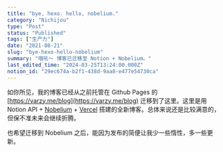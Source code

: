 ```yaml
---
title: "bye, hexo. hello, nobelium."
category: "Nichijou"
type: "Post"
status: "Published"
tags: ["生产力"]
date: "2021-08-21"
slug: "bye-hexo-hello-nobelium"
summary: "哦吼～ 博客已迁移至 Notion + Nobelium。"
last_edited_time: "2024-03-25T13:24:00.000Z"
notion_id: "29ec674a-b2f1-438d-9aa8-e477e54730ca"
---
```



如你所见，我的博客已经从之前托管在 Github Pages 的 [https://varzy.me/blog](https://varzy.me/blog) 迁移到了这里。这里是用 Notion API + [Nobelium](https://github.com/craigary/nobelium) + [Vercel](https://vercel.com/) 搭建的全新博客。总体来说还是比较满意的，但保不准未来会继续折腾。


也希望迁移到 Nobelium 之后，能因为发布的简便让我少一些惰性，多一些更新。

